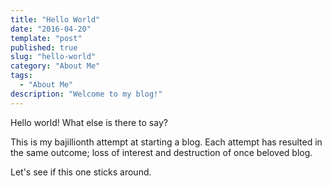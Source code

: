 ```yaml
---
title: "Hello World"
date: "2016-04-20"
template: "post"
published: true
slug: "hello-world"
category: "About Me"
tags:
  - "About Me"
description: "Welcome to my blog!"
---
```


Hello world! What else is there to say?

This is my bajillionth attempt at starting a blog. Each attempt has resulted in the same outcome; loss of interest and destruction of once beloved blog.

Let's see if this one sticks around.
